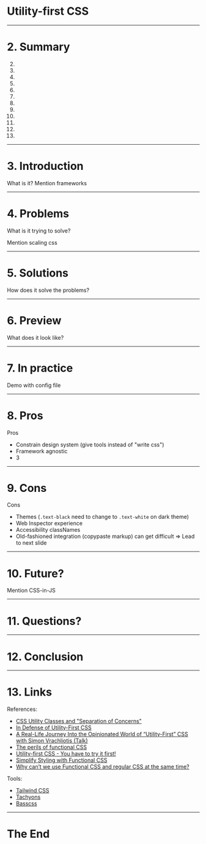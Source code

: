 

# Utility-first CSS

---

<Split>

# 2. Summary

2.
3.
4.
5.
6.
7.
8.
9.
10.
11.
12.
13.

</Split>

---

<Split>

# 3. Introduction

What is it?
Mention frameworks

</Split>

---

<Split>

# 4. Problems

What is it trying to solve?

Mention scaling css

</Split>

---

<Split>

# 5. Solutions

How does it solve the problems?

</Split>

---

<Split>

# 6. Preview

What does it look like?

</Split>

---

<Split>

# 7. In practice

Demo with config file

</Split>

---

<Split>

# 8. Pros

Pros
* Constrain design system (give tools instead of "write css")
* Framework agnostic
* 3

</Split>

---

<Split>

# 9. Cons

Cons
* Themes (`.text-black` need to change to `.text-white` on dark theme)
* Web Inspector experience
* Accessibility classNames
* Old-fashioned integration (copypaste markup) can get difficult => Lead to next slide

</Split>

---

<Split>

# 10. Future?

Mention CSS-in-JS

</Split>

---

<Split>

# 11. Questions?

</Split>

---

<Split>

# 12. Conclusion

</Split>

---

<Split>

# 13. Links

References:
* [CSS Utility Classes and "Separation of Concerns"](https://adamwathan.me/css-utility-classes-and-separation-of-concerns/)
* [In Defense of Utility-First CSS](https://frontstuff.io/in-defense-of-utility-first-css)
* [A Real-Life Journey Into the Opinionated World of “Utility-First” CSS with Simon Vrachliotis (Talk)](https://vimeo.com/294976504)
* [The perils of functional CSS](https://www.browserlondon.com/blog/2019/06/10/functional-css-perils/)
* [Utility-first CSS - You have to try it first!](https://dev.to/mzanggl/utility-first-css-you-have-to-try-it-first-3m85)
* [Simplify Styling with Functional CSS](https://rangle.io/blog/styling-with-functional-css/)
* [Why can’t we use Functional CSS and regular CSS at the same time?](https://css-tricks.com/why-cant-we-use-functional-css-and-regular-css-at-the-same-time/)

Tools:
* [Tailwind CSS](https://tailwindcss.com/)
* [Tachyons](http://tachyons.io/)
* [Basscss](https://basscss.com/)

</Split>

---

# The End 
